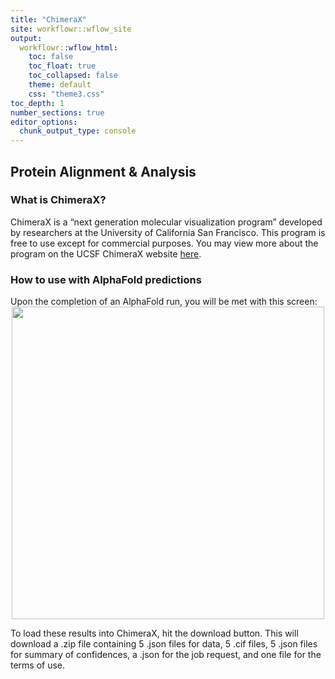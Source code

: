 ```yaml
---
title: "ChimeraX"
site: workflowr::wflow_site
output:
  workflowr::wflow_html:
    toc: false
    toc_float: true
    toc_collapsed: false
    theme: default
    css: "theme3.css"
toc_depth: 1
number_sections: true
editor_options:
  chunk_output_type: console
---
```


## Protein Alignment & Analysis{.tabset}

### What is ChimeraX?

ChimeraX is a "next generation molecular visualization program" developed by researchers at the University of California San Francisco. This program is free to use except for commercial purposes. You may view more about the program on the UCSF ChimeraX website [here](https://www.cgl.ucsf.edu/chimerax/).

### How to use with AlphaFold predictions

Upon the completion of an AlphaFold run, you will be met with this screen:
<center>
![](assets/alphafold-run-finished.png){width=500px}
</center>

To load these results into ChimeraX, hit the download button. This will download a .zip file containing 5 .json files for data, 5 .cif files, 5 .json files for summary of confidences, a .json for the job request, and one file for the terms of use. 
